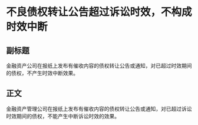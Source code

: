 # 不良债权转让公告超过诉讼时效，不构成时效中断
## 副标题
金融资产公司在报纸上发布有催收内容的债权转让公告或通知，对已超过时效期间的债权，不产生时效中断效果。
## 正文
金融资产管理公司在报纸上发布有催收内容的债权转让公告或通知，对已超过诉讼时效期间的债权，不能产生中断诉讼时效的效果。